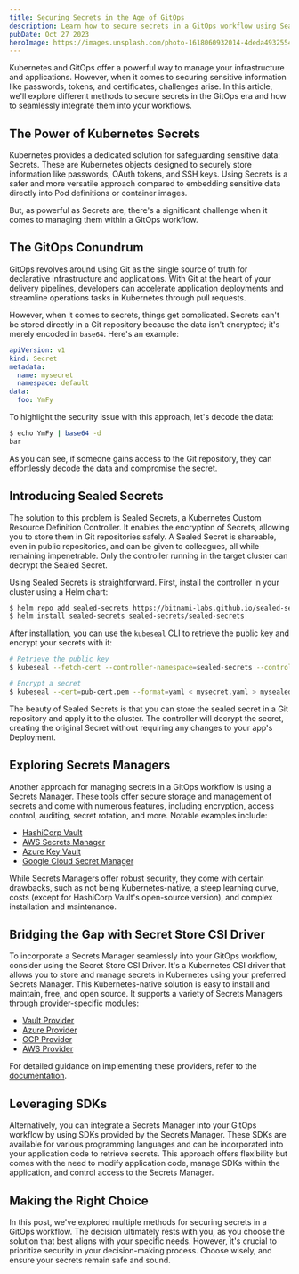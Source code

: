 ```yaml
---
title: Securing Secrets in the Age of GitOps
description: Learn how to secure secrets in a GitOps workflow using Sealed Secrets, Secrets Managers, and the Secret Store CSI Driver.
pubDate: Oct 27 2023
heroImage: https://images.unsplash.com/photo-1618060932014-4deda4932554?auto=format&fit=crop&q=80&w=3870&ixlib=rb-4.0.3&ixid=M3wxMjA3fDB8MHxwaG90by1wYWdlfHx8fGVufDB8fHx8fA%3D%3D
---
```


Kubernetes and GitOps offer a powerful way to manage your infrastructure and applications. However, when it comes to securing sensitive information like passwords, tokens, and certificates, challenges arise. In this article, we'll explore different methods to secure secrets in the GitOps era and how to seamlessly integrate them into your workflows.

## The Power of Kubernetes Secrets

Kubernetes provides a dedicated solution for safeguarding sensitive data: Secrets. These are Kubernetes objects designed to securely store information like passwords, OAuth tokens, and SSH keys. Using Secrets is a safer and more versatile approach compared to embedding sensitive data directly into Pod definitions or container images.

But, as powerful as Secrets are, there's a significant challenge when it comes to managing them within a GitOps workflow.

## The GitOps Conundrum

GitOps revolves around using Git as the single source of truth for declarative infrastructure and applications. With Git at the heart of your delivery pipelines, developers can accelerate application deployments and streamline operations tasks in Kubernetes through pull requests.

However, when it comes to secrets, things get complicated. Secrets can't be stored directly in a Git repository because the data isn't encrypted; it's merely encoded in `base64`. Here's an example:

```yaml
apiVersion: v1
kind: Secret
metadata:
  name: mysecret
  namespace: default
data:
  foo: YmFy
```

To highlight the security issue with this approach, let's decode the data:

```bash
$ echo YmFy | base64 -d
bar
```

As you can see, if someone gains access to the Git repository, they can effortlessly decode the data and compromise the secret.

## Introducing Sealed Secrets

The solution to this problem is Sealed Secrets, a Kubernetes Custom Resource Definition Controller. It enables the encryption of Secrets, allowing you to store them in Git repositories safely. A Sealed Secret is shareable, even in public repositories, and can be given to colleagues, all while remaining impenetrable. Only the controller running in the target cluster can decrypt the Sealed Secret.

Using Sealed Secrets is straightforward. First, install the controller in your cluster using a Helm chart:

```bash
$ helm repo add sealed-secrets https://bitnami-labs.github.io/sealed-secrets
$ helm install sealed-secrets sealed-secrets/sealed-secrets
```

After installation, you can use the `kubeseal` CLI to retrieve the public key and encrypt your secrets with it:

```bash
# Retrieve the public key
$ kubeseal --fetch-cert --controller-namespace=sealed-secrets --controller-name=sealed-secrets > pub-cert.pem

# Encrypt a secret
$ kubeseal --cert=pub-cert.pem --format=yaml < mysecret.yaml > mysealedsecret.yaml
```

The beauty of Sealed Secrets is that you can store the sealed secret in a Git repository and apply it to the cluster. The controller will decrypt the secret, creating the original Secret without requiring any changes to your app's Deployment.

## Exploring Secrets Managers

Another approach for managing secrets in a GitOps workflow is using a Secrets Manager. These tools offer secure storage and management of secrets and come with numerous features, including encryption, access control, auditing, secret rotation, and more. Notable examples include:

- [HashiCorp Vault](https://www.vaultproject.io/)
- [AWS Secrets Manager](https://aws.amazon.com/secrets-manager/)
- [Azure Key Vault](https://azure.microsoft.com/en-us/services/key-vault/)
- [Google Cloud Secret Manager](https://cloud.google.com/secret-manager)

While Secrets Managers offer robust security, they come with certain drawbacks, such as not being Kubernetes-native, a steep learning curve, costs (except for HashiCorp Vault's open-source version), and complex installation and maintenance.

## Bridging the Gap with Secret Store CSI Driver

To incorporate a Secrets Manager seamlessly into your GitOps workflow, consider using the Secret Store CSI Driver. It's a Kubernetes CSI driver that allows you to store and manage secrets in Kubernetes using your preferred Secrets Manager. This Kubernetes-native solution is easy to install and maintain, free, and open source. It supports a variety of Secrets Managers through provider-specific modules:

- [Vault Provider](https://github.com/hashicorp/secrets-store-csi-driver-provider-vault)
- [Azure Provider](https://azure.github.io/secrets-store-csi-driver-provider-azure/)
- [GCP Provider](https://github.com/GoogleCloudPlatform/secrets-store-csi-driver-provider-gcp)
- [AWS Provider](https://github.com/aws/secrets-store-csi-driver-provider-aws)

For detailed guidance on implementing these providers, refer to the [documentation](https://secrets-store-csi-driver.sigs.k8s.io/getting-started/getting-started).

## Leveraging SDKs

Alternatively, you can integrate a Secrets Manager into your GitOps workflow by using SDKs provided by the Secrets Manager. These SDKs are available for various programming languages and can be incorporated into your application code to retrieve secrets. This approach offers flexibility but comes with the need to modify application code, manage SDKs within the application, and control access to the Secrets Manager.

## Making the Right Choice

In this post, we've explored multiple methods for securing secrets in a GitOps workflow. The decision ultimately rests with you, as you choose the solution that best aligns with your specific needs. However, it's crucial to prioritize security in your decision-making process. Choose wisely, and ensure your secrets remain safe and sound.
